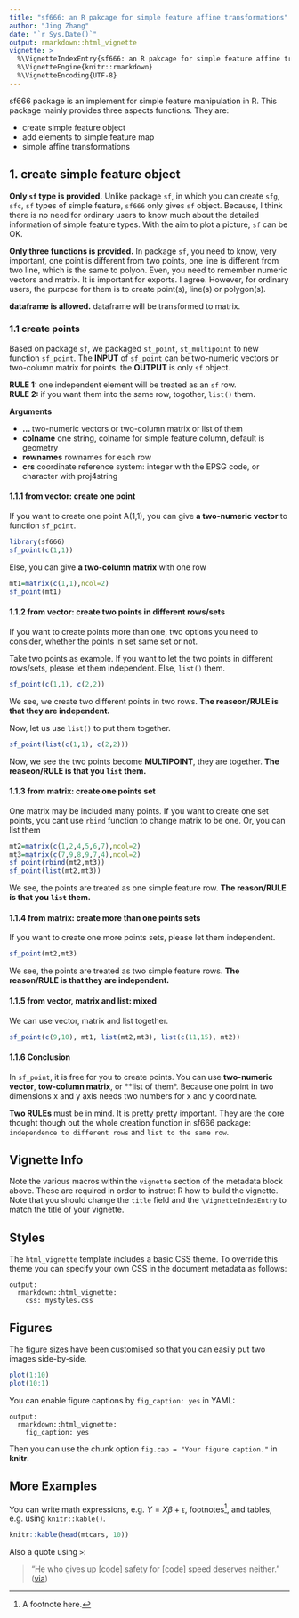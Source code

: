 ---
title: "sf666: an R pakcage for simple feature affine transformations"
author: "Jing Zhang"
date: "`r Sys.Date()`"
output: rmarkdown::html_vignette
vignette: >
  %\VignetteIndexEntry{sf666: an R pakcage for simple feature affine transformations}
  %\VignetteEngine{knitr::rmarkdown}
  %\VignetteEncoding{UTF-8}
---

sf666 package is an implement for simple feature manipulation in R. This package mainly provides three aspects functions. They are:

- create simple feature object
- add elements to simple feature map
- simple affine transformations

## 1. create simple feature object

**Only `sf` type is provided.** Unlike package `sf`, in which you can create `sfg`, `sfc`, `sf` types of simple feature, `sf666` only gives `sf` object. Because, I think there is no need for ordinary users to know much about the detailed information of simple feature types. With the aim to plot a picture, `sf` can be OK.  

**Only three functions is provided.** In package `sf`, you need to know, very important, one point is different from two points, one line is different from two line, which is the same to polyon. Even, you need to remember numeric vectors and matrix. It is important for exports. I agree. However, for ordinary users, the purpose for them is to create point(s), line(s) or polygon(s).

**dataframe is allowed.** dataframe will be transformed to matrix.

### 1.1 create points

Based on package `sf`, we packaged `st_point`, `st_multipoint` to new function `sf_point`. The **INPUT** of `sf_point` can be two-numeric vectors or two-column matrix for  points. the **OUTPUT** is only `sf` object.

**RULE 1: ** one independent element will be treated as an `sf` row.  
**RULE 2: ** if you want them into the same row, togother, `list()` them.

**Arguments**   

- **... **     two-numeric vectors or two-column matrix or list of them  
- **colname**  one string, colname for simple feature column, default is geometry  
- **rownames** rownames for each row  
- **crs**      coordinate reference system: integer with the EPSG code, or character with proj4string

#### 1.1.1 from vector: create one point

If you want to create one point A(1,1), you can give **a two-numeric vector** to function `sf_point`.

```{r,warning=FALSE}
library(sf666)
sf_point(c(1,1))
```

Else, you can give **a two-column matrix** with one row

```{r}
mt1=matrix(c(1,1),ncol=2)
sf_point(mt1)
```

#### 1.1.2 from vector: create two points in different rows/sets 

If you want to create points more than one, two options you need to consider, whether the points in set same set or not.

Take two points as example. If you want to let the two points in different rows/sets, please let them independent. Else, `list()` them.

```{r}
sf_point(c(1,1), c(2,2))
```

We see, we create two different points in two rows. **The reaseon/RULE is that they are independent.**

Now, let us use `list()` to put them together.

```{r}
sf_point(list(c(1,1), c(2,2)))
```

Now, we see the two points become **MULTIPOINT**, they are together. **The reaseon/RULE is that you  `list` them.**


#### 1.1.3 from matrix: create one points set

One matrix may be included many points. If you want to create one set points, you cant use `rbind` function to change matrix to be one. Or, you can list them

```{r}
mt2=matrix(c(1,2,4,5,6,7),ncol=2)
mt3=matrix(c(7,9,8,9,7,4),ncol=2)
sf_point(rbind(mt2,mt3))
sf_point(list(mt2,mt3))
```

We see, the points are treated as one simple feature row. **The reason/RULE is that you `list` them.**

#### 1.1.4 from matrix: create more than one points sets

If you want to create one more points sets, please let them independent.

```{r}
sf_point(mt2,mt3)
```

We see, the points are treated as two simple feature rows. **The reason/RULE is that they are independent.**


#### 1.1.5 from vector, matrix and list: mixed

We can use vector, matrix and list together.

```{r}
sf_point(c(9,10), mt1, list(mt2,mt3), list(c(11,15), mt2))
```

#### 1.1.6 Conclusion

In `sf_point`, it is free for you to create points. You can use **two-numeric vector**, **tow-column matrix**, or **list of them*. Because one point in two dimensions x and y axis needs two numbers for x and y coordinate.  

**Two RULEs** must be in mind. It is pretty pretty important. They are the core thought though out the whole creation function in sf666 package: `independence to different rows` and `list to the same row`.




## Vignette Info

Note the various macros within the `vignette` section of the metadata block above. These are required in order to instruct R how to build the vignette. Note that you should change the `title` field and the `\VignetteIndexEntry` to match the title of your vignette.

## Styles

The `html_vignette` template includes a basic CSS theme. To override this theme you can specify your own CSS in the document metadata as follows:

    output: 
      rmarkdown::html_vignette:
        css: mystyles.css

## Figures

The figure sizes have been customised so that you can easily put two images side-by-side. 

```{r, fig.show='hold'}
plot(1:10)
plot(10:1)
```

You can enable figure captions by `fig_caption: yes` in YAML:

    output:
      rmarkdown::html_vignette:
        fig_caption: yes

Then you can use the chunk option `fig.cap = "Your figure caption."` in **knitr**.

## More Examples

You can write math expressions, e.g. $Y = X\beta + \epsilon$, footnotes^[A footnote here.], and tables, e.g. using `knitr::kable()`.

```{r, echo=FALSE, results='asis'}
knitr::kable(head(mtcars, 10))
```

Also a quote using `>`:

> "He who gives up [code] safety for [code] speed deserves neither."
([via](https://twitter.com/hadleywickham/status/504368538874703872))
